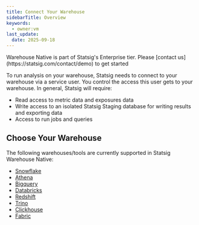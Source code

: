 ```yaml
---
title: Connect Your Warehouse
sidebarTitle: Overview
keywords:
  - owner:vm
last_update:
  date: 2025-09-18
---
```


<Note>
Warehouse Native is part of Statsig's Enterprise tier. Please [contact us](https://statsig.com/contact/demo) to get started

</Note>

To run analysis on your warehouse, Statsig needs to connect to your warehouse via a service user. You control the access this user gets to your warehouse. In general, Statsig will require:

- Read access to metric data and exposures data
- Write access to an isolated Statsig Staging database for writing results and exporting data
- Access to run jobs and queries

## Choose Your Warehouse

The following warehouses/tools are currently supported in Statsig Warehouse Native:

- [Snowflake]()
- [Athena]()
- [Bigquery]()
- [Databricks]()
- [Redshift]()
- [Trino]()
- [Clickhouse]()
- [Fabric]()
